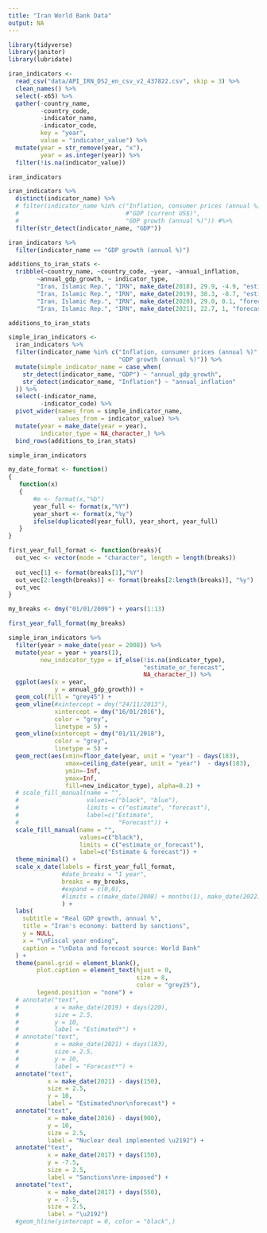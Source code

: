 ```yaml
---
title: "Iran World Bank Data"
output: NA
---
```




```r
library(tidyverse)
library(janitor)
library(lubridate)
```


```r
iran_indicators <- 
  read_csv("data/API_IRN_DS2_en_csv_v2_437822.csv", skip = 3) %>% 
  clean_names() %>% 
  select(-x65) %>% 
  gather(-country_name,
         -country_code,
         -indicator_name,
         -indicator_code,
         key = "year",
         value = "indicator_value") %>% 
  mutate(year = str_remove(year, "x"),
         year = as.integer(year)) %>% 
  filter(!is.na(indicator_value))

iran_indicators
```

```r
iran_indicators %>% 
  distinct(indicator_name) %>% 
  # filter(indicator_name %in% c("Inflation, consumer prices (annual %)",
  #                              #"GDP (current US$)",
  #                              "GDP growth (annual %)")) #%>%
  filter(str_detect(indicator_name, "GDP"))
```

```r
iran_indicators %>% 
  filter(indicator_name == "GDP growth (annual %)")
```

```r
additions_to_iran_stats <-
  tribble(~country_name, ~country_code, ~year, ~annual_inflation,
        ~annual_gdp_growth, ~ indicator_type,
        "Iran, Islamic Rep.", "IRN", make_date(2018), 29.9, -4.9, "estimate",
        "Iran, Islamic Rep.", "IRN", make_date(2019), 38.3, -8.7, "estimate",
        "Iran, Islamic Rep.", "IRN", make_date(2020), 29.0, 0.1, "forecast",
        "Iran, Islamic Rep.", "IRN", make_date(2021), 22.7, 1, "forecast")

additions_to_iran_stats
```


```r
simple_iran_indicators <- 
  iran_indicators %>% 
  filter(indicator_name %in% c("Inflation, consumer prices (annual %)",
                               "GDP growth (annual %)")) %>% 
  mutate(simple_indicator_name = case_when(
    str_detect(indicator_name, "GDP") ~ "annual_gdp_growth",
    str_detect(indicator_name, "Inflation") ~ "annual_inflation"
  )) %>% 
  select(-indicator_name,
         -indicator_code) %>% 
  pivot_wider(names_from = simple_indicator_name,
              values_from = indicator_value) %>% 
  mutate(year = make_date(year = year),
         indicator_type = NA_character_) %>% 
  bind_rows(additions_to_iran_stats)

simple_iran_indicators
```


```r
my_date_format <- function()
{
   function(x)
   {
       #m <- format(x,"%b")
       year_full <- format(x,"%Y")
       year_short <- format(x,"%y")
       ifelse(duplicated(year_full), year_short, year_full)
   }
}
```

```r
first_year_full_format <- function(breaks){
  out_vec <- vector(mode = "character", length = length(breaks))
  
  out_vec[1] <- format(breaks[1],"%Y")
  out_vec[2:length(breaks)] <- format(breaks[2:length(breaks)], "%y")
  out_vec
}
```

```r
my_breaks <- dmy("01/01/2009") + years(1:13)

first_year_full_format(my_breaks)
```


```r
simple_iran_indicators %>% 
  filter(year > make_date(year = 2008)) %>% 
  mutate(year = year + years(1),
         new_indicator_type = if_else(!is.na(indicator_type),
                                      "estimate_or_forecast",
                                      NA_character_)) %>% 
  ggplot(aes(x = year, 
             y = annual_gdp_growth)) +
  geom_col(fill = "grey45") +
  geom_vline(#xintercept = dmy("24/11/2013"), 
             xintercept = dmy("16/01/2016"), 
             color = "grey",
             linetype = 5) +
  geom_vline(xintercept = dmy("01/11/2018"), 
             color = "grey",
             linetype = 5) +
  geom_rect(aes(xmin=floor_date(year, unit = "year") - days(183),
                xmax=ceiling_date(year, unit = "year")  - days(183),
                ymin=-Inf,
                ymax=Inf,
                fill=new_indicator_type), alpha=0.2) +
  # scale_fill_manual(name = "", 
  #                   values=c("black", "blue"),
  #                   limits = c("estimate", "forecast"),
  #                   label=c("Estimate",
  #                            "Forecast")) +
  scale_fill_manual(name = "",
                    values=c("black"),
                    limits = c("estimate_or_forecast"),
                    label=c("Estimate & forecast")) +
  theme_minimal() +
  scale_x_date(labels = first_year_full_format,
               #date_breaks = "1 year",
               breaks = my_breaks,
               #expand = c(0,0),
               #limits = c(make_date(2008) + months(1), make_date(2022))
               ) +
  labs(
    subtitle = "Real GDP growth, annual %",
    title = "Iran's economy: batterd by sanctions",
    y = NULL,
    x = "\nFiscal year ending",
    caption = "\nData and forecast source: World Bank"
  ) +
  theme(panel.grid = element_blank(),
        plot.caption = element_text(hjust = 0,
                                    size = 8,
                                    color = "grey25"),
        legend.position = "none") +
  # annotate("text",
  #          x = make_date(2019) + days(220), 
  #          size = 2.5,
  #          y = 10, 
  #          label = "Estimated*") +
  # annotate("text",
  #          x = make_date(2021) + days(183), 
  #          size = 2.5,
  #          y = 10, 
  #          label = "Forecast*") +
  annotate("text",
           x = make_date(2021) - days(150),
           size = 2.5,
           y = 10,
           label = "Estimated\nor\nforecast") +
  annotate("text",
           x = make_date(2016) - days(900),
           y = 10,
           size = 2.5,
           label = "Nuclear deal implemented \u2192") +
  annotate("text",
           x = make_date(2017) + days(150),
           y = -7.5,
           size = 2.5,
           label = "Sanctions\nre-imposed") +
  annotate("text",
           x = make_date(2017) + days(550),
           y = -7.5,
           size = 2.5,
           label = "\u2192")
  #geom_hline(yintercept = 0, color = "black",)
```

